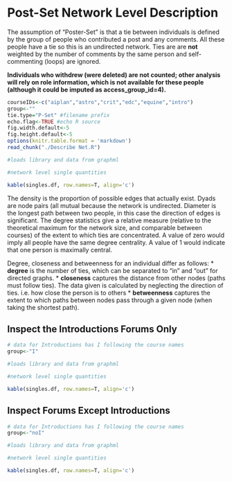 <style type="text/css">
table {
   max-width: 95%;
   border: 1px solid #ccc;
}
 
th {
  background-color: #000000;
  color: #ffffff;
}
 
td {
  background-color: #dcdcdc;
}
</style>

Post-Set Network Level Description
========================================================

The assumption of "Poster-Set" is that a tie between individuals is defined by the group of people who contributed a post and any comments. All these people have a tie so this is an undirected network. Ties are are **not** weighted by the number of comments by the same person and self-commenting (loops) are ignored.

__Individuals who withdrew (were deleted) are not counted; other analysis will rely on role information, which is not available for these people (although it could be imputed as access_group_id=4).__


```r
courseIDs<-c("aiplan","astro","crit","edc","equine","intro")
group<-""
tie.type="P-Set" #filename prefix
echo.flag<-TRUE #echo R source
fig.width.default<-5
fig.height.default<-5
options(knitr.table.format = 'markdown')
read_chunk("./Describe Net.R")
```

```r
#loads library and data from graphml
```

```r
#network level single quantities
```

```r
kable(singles.df, row.names=T, align='c')
```

The density is the proportion of possible edges that actually exist. Dyads are node pairs (all mutual because the network is undirected. Diameter is the longest path between two people, in this case the direction of edges is significant. The degree statistics give a relative measure (relative to the theoretical maximum for the network size, and comparable between courses) of the extent to which ties are concentrated. A value of zero would imply all people have the same degree centrality. A value of 1 would indicate that one person is maximally central.

Degree, closeness and betweenness for an individual differ as follows:
* **degree** is the number of ties, which can be separated to "in" and "out" for directed graphs.
* **closeness** captures the distance from other nodes (paths must follow ties). The data given is calculated by neglecting the direction of ties. i.e. how close the person is to others
* **betweenness** captures the extent to which paths between nodes pass through a given node (when taking the shortest path).
 
## Inspect the Introductions Forums Only
```r
# data for Introductions has I following the course names
group<-"I"
```

```r
#loads library and data from graphml
```

```r
#network level single quantities
```

```r
kable(singles.df, row.names=T, align='c')
```

## Inspect Forums Except Introductions
```r
# data for Introductions has I following the course names
group<-"noI"
```

```r
#loads library and data from graphml
```

```r
#network level single quantities
```

```r
kable(singles.df, row.names=T, align='c')
```
